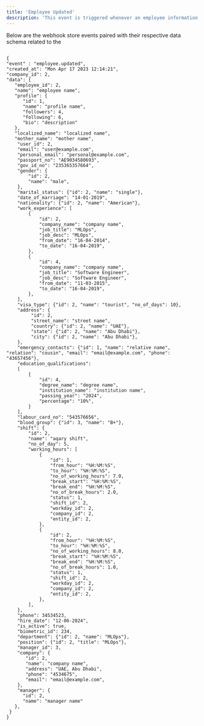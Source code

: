 ```yaml
---
title: 'Employee Updated'
description: 'This event is triggered whenever an employee information is updated in a company.'
---
```


Below are the webhook store events paired with their respective data schema related to the


```mdx Device Webhook Events Model

{
"event" : "employee.updated",
"created_at": "Mon Apr 17 2023 12:14:21",
"company_id": 2,
"data": {
   "employee_id": 2,
   "name": "employee name",
   "profile": {
      "id": 1,
      "name": "profile name",
      "followers": 4,
      "following": 6,
      "bio": "description"
   },
   "localized_name": "localized name",
   "mother_name": "mother name",
    "user_id": 2,
    "email": "user@example.com",
    "personal_email": "personal@example.com",
    "passport_no": "AE9034580693",
    "gov_id_no": "235365357664",
    "gender": {
        "id": 2,
        "name": "male",
    },
    "marital_status": {"id": 2, "name": "single"},
    "date_of_marriage": "14-01-2019",
    "nationality": {"id": 2, "name": "American"},
    "work_experience": [
        {
            "id": 2,
            "company_name": "company name",
            "job_title": "MLOps",
            "job_desc": "MLOps",
            "from_date": "16-04-2014",
            "to_date": "16-04-2019",
        },
        {
            "id": 4,
            "company_name": "company name",
            "job_title": "Software Engineer",
            "job_desc": "Software Engineer",
            "from_date": "11-03-2015",
            "to_date": "16-04-2019",
        },
    ],
    "visa_type": {"id": 2, "name": "tourist", "no_of_days": 10},
    "address": {
         "id": 2,
         "street_name": "street name",
         "country": {"id": 2, "name": "UAE"},
         "state": {"id": 2, "name": "Abu Dhabi"},
         "city": {"id": 2, "name": "Abu Dhabi"},
    },
    "emergency_contacts": {"id": 1, "name": "relative name", "relation": "cousin", "email": "email@example.com", "phone": "43657456"},
    "education_qualifications": 
    [
        {
            "id": 4, 
            "degree_name": "degree name",
            "institution_name": "institution name",
            "passing_year": "2024",
            "percentage": "10%",
        }
    ],
    "labour_card_no": "543576656",
    "blood_group": {"id": 3, "name": "B+"},
    "shift": {
        "id": 2, 
        "name": "aqary shift",
        "no_of_day": 5,
        "working_hours": [
            {
                "id": 1,
                "from_hour": "%H:%M:%S",
                "to_hour": "%H:%M:%S",
                "no_of_working_hours": 7.0,
                "break_start": "%H:%M:%S",
                "break_end": "%H:%M:%S",
                "no_of_break_hours": 2.0,
                "status": 1,
                "shift_id": 2,
                "workday_id": 2,
                "company_id": 2,
                "entity_id": 2,
            },
            {
                "id": 2,
                "from_hour": "%H:%M:%S",
                "to_hour": "%H:%M:%S",
                "no_of_working_hours": 8.0,
                "break_start": "%H:%M:%S",
                "break_end": "%H:%M:%S",
                "no_of_break_hours": 1.0,
                "status": 1,
                "shift_id": 2,
                "workday_id": 2,
                "company_id": 2,
                "entity_id": 2,
            },
        ],
    },
    "phone": 34534523,
    "hire_date": "12-06-2024",
    "is_active": true,
    "biometric_id": 234,
    "department": {"id": 2, "name": "MLOps"},
    "position": {"id": 2, "title": "MLOps"},
    "manager_id": 3,
    "company": {
       "id": 2,
       "name": "company name",
       "address": "UAE, Abu Dhabi",
       "phone": "4534675",
       "email": "email@example.com",
    },
    "manager": {
      "id": 2,
      "name": "manager name"
   },
 }
}
```